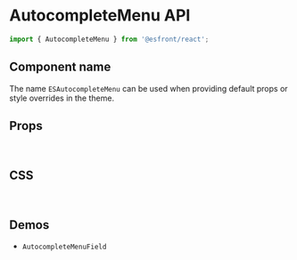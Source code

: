 
<Meta title="Components API/AutocompleteMenu" />

# AutocompleteMenu API

```js
import { AutocompleteMenu } from '@esfront/react';
```

## Component name

The name `ESAutocompleteMenu` can be used when providing default props or style overrides in the theme.

## Props

<TableInterface name="AutocompleteMenuProps" variant="props" />

<br />

## CSS

<TableInterface name="AutocompleteMenuClasses" variant="css" />

<br />

## Demos

<ul>
  <li>
    <LinkTo kind="components-AutocompleteMenuField" story="demo">
      <code>AutocompleteMenuField</code>
    </LinkTo>
  </li>
</ul>
